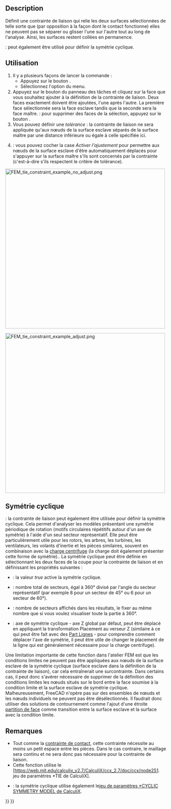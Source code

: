 <languages/>

{{Docnav/fr
|[[FEM_ConstraintContact/fr|Contrainte de contact]]
|[[FEM_ConstraintSpring/fr|Ressort]]
|[[FEM_Workbench/fr|Atelier FEM]]
|IconL=FEM_ConstraintContact.svg
|IconR=FEM_ConstraintSpring.svg
|IconC=Workbench_FEM.svg
}}

{{GuiCommandContainer
|
{{GuiCommand/fr
|Name=FEM ConstraintTie
|Name/fr=FEM Contrainte de liaison
|MenuLocation=Modèle → Conditions limites et charges mécaniques → Contrainte de liaison
|Workbenches=[[FEM_Workbench/fr|FEM]]
|Version=0.19
|SeeAlso=[[FEM_ConstraintPressure/fr|FEM Charge de pression]]
}}
{{GuiCommandFemInfo/fr
|Solvers=CalculiX
}}
}}

==Description==

Définit une contrainte de liaison qui relie les deux surfaces sélectionnées de telle sorte que (par opposition à la façon dont le contact fonctionne) elles ne peuvent pas se séparer ou glisser l'une sur l'autre tout au long de l'analyse. Ainsi, les surfaces restent collées en permanence.

{{Version|1.0}} : peut également être utilisé pour définir la symétrie cyclique.

<span id="Usage"></span>
==Utilisation==

# Il y a plusieurs façons de lancer la commande :
#* Appuyez sur le bouton {{Button|[[Image:FEM_ConstraintTie.svg|16px]] [[FEM_ConstraintTie/fr|Contrainte de liaison]]}}.
#* Sélectionnez l'option {{MenuCommand|Modèle → Conditions limites et charges mécaniques → [[Image:FEM ConstraintTie.svg|16px]] Contrainte de liaison}} du menu.
# Appuyez sur le bouton {{Button|Ajouter}} du panneau des tâches et cliquez sur la face que vous souhaitez ajouter à la définition de la contrainte de liaison. Deux faces exactement doivent être ajoutées, l'une après l'autre. La première face sélectionnée sera la face esclave tandis que la seconde sera la face maître. {{Version/fr|1.1}} : pour supprimer des faces de la sélection, appuyez sur le bouton {{Button|Supprimer}}.
# Vous pouvez définir une ''tolérance'' : la contrainte de liaison ne sera appliquée qu'aux nœuds de la surface esclave séparés de la surface maître par une distance inférieure ou égale à celle spécifiée ici.
# {{Version/fr|1.0}} : vous pouvez cocher la case ''Activer l'ajustement'' pour permettre aux nœuds de la surface esclave d'être automatiquement déplacés pour s'appuyer sur la surface maître s'ils sont concernés par la contrainte (c'est-à-dire s'ils respectent le critère de tolérance).

[[Image:FEM_tie_constraint_example_no_adjust.png|500px]]
{{Caption|Deux moitiés d'une poutre reliées par une contrainte de liaison avec une tolérance non-défaut tenant compte de l'écart.}}

[[Image:FEM_tie_constraint_example_adjust.png|500px]]
{{Caption|Le même exemple que ci-dessus avec l'ajustement activé. Les nœuds sont déplacés pour combler l'écart.}}

<span id="Cyclic_symmetry"></span>
==Symétrie cyclique==

{{Version/fr|1.0}} : la contrainte de liaison peut également être utilisée pour définir la symétrie cyclique. Cela permet d'analyser les modèles présentant une symétrie périodique de rotation (motifs circulaires répétitifs autour d'un axe de symétrie) à l'aide d'un seul secteur représentatif. Elle peut être particulièrement utile pour les rotors, les arbres, les turbines, les ventilateurs, les volants d'inertie et les pièces similaires, souvent en combinaison avec la [[FEM_ConstraintCentrif/fr|charge centrifuge]] (la charge doit également présenter cette forme de symétrie)..
La symétrie cyclique peut être définie en sélectionnant les deux faces de la coupe pour la contrainte de liaison et en définissant les propriétés suivantes :
* {{PropertyData|Cyclic Symmetry}} : la valeur ''true'' active la symétrie cyclique.
* {{PropertyData|Sectors}} : nombre total de secteurs, égal à 360° divisé par l'angle du secteur représentatif (par exemple 8 pour un secteur de 45° ou 6 pour un secteur de 60°).
* {{PropertyData|Connected Sectors}} : nombre de secteurs affichés dans les résultats, le fixer au même nombre que {{PropertyData|Sectors}} si vous voulez visualiser toute la partie à 360°.
* {{PropertyData|Symmetry Axis}} : axe de symétrie cyclique - axe Z global par défaut, peut être déplacé en appliquant la transformation Placement au verseur Z (similaire à ce qui peut être fait avec des [[Part_Line|Part Lignes]] - pour comprendre comment déplacer l'axe de symétrie, il peut être utile de changer le placement de la ligne qui est généralement nécessaire pour la charge centrifuge).
Une limitation importante de cette fonction dans l'atelier FEM est que les conditions limites ne peuvent pas être appliquées aux nœuds de la surface esclave de la symétrie cyclique (surface esclave dans la définition de la contrainte de liaison), car cela entraînerait une surcontrainte. Dans certains cas, il peut donc s'avérer nécessaire de supprimer de la définition des conditions limites les nœuds situés sur le bord entre la face soumise à la condition limite et la surface esclave de symétrie cyclique. Malheureusement, FreeCAD n'opère pas sur des ensembles de nœuds et les nœuds individuels ne peuvent pas être désélectionnés. Il faudrait donc utiliser des solutions de contournement comme l'ajout d'une étroite [[FEM_Geometry_Preparation_and_Meshing/fr#Partitionnement_de_la_géométrie|partition de face]] comme transition entre la surface esclave et la surface avec la condition limite.

<span id="Notes"></span>
==Remarques== 

* Tout comme la [[FEM_ConstraintContact/fr|contrainte de contact]], cette contrainte nécessite au moins un petit espace entre les pièces. Dans le cas contraire, le maillage sera continu et ne sera donc pas nécessaire pour la contrainte de liaison.
* Cette fonction utilise le [https://web.mit.edu/calculix_v2.7/CalculiX/ccx_2.7/doc/ccx/node251. jeu de paramètres *TIE de CalculiX].
* {{Version/fr|1.0}} : la symétrie cyclique utilise également le[https://web.mit.edu/calculix_v2.7/CalculiX/ccx_2.7/doc/ccx/node183.html jeu de paramètres *CYCLIC SYMMETRY MODEL de CalculiX].


{{Docnav/fr
|[[FEM_ConstraintContact/fr|Contrainte de contact]]
|[[FEM_ConstraintSpring/fr|Ressort]]
|[[FEM_Workbench/fr|Atelier FEM]]
|IconL=FEM_ConstraintContact.svg
|IconR=FEM_ConstraintSpring.svg
|IconC=Workbench_FEM.svg
}}

{{FEM_Tools_navi{{#translation:}}}}
{{Userdocnavi{{#translation:}}}}